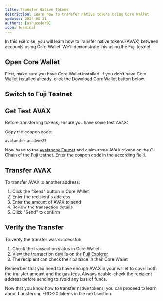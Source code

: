 ```yaml
---
title: Transfer Native Tokens
description: Learn how to transfer native tokens using Core Wallet
updated: 2024-05-31
authors: [ashucoder9]
icon: Terminal
---
```


In this exercise, you will learn how to transfer native tokens (AVAX) between accounts using Core Wallet. We'll demonstrate this using the Fuji testnet.

<Steps>
<Step>

## Open Core Wallet

First, make sure you have Core Wallet installed. If you don't have Core Wallet installed already, click the Download Core Wallet button below.

<ToolboxMdxWrapper />

</Step>
<Step>

## Switch to Fuji Testnet

<ToolboxMdxWrapper enforceChainId={43113} />

</Step>
<Step>

## Get Test AVAX

Before transferring tokens, ensure you have some test AVAX:

Copy the coupon code:

```
avalanche-academy25
```

Now head to the [Avalanche Faucet](https://core.app/tools/testnet-faucet/?subnet=c&token=c) and claim some AVAX tokens on the C-Chain of the Fuji testnet. Enter the coupon code in the according field.

</Step>
<Step>

## Transfer AVAX

To transfer AVAX to another address:

1. Click the "Send" button in Core Wallet
2. Enter the recipient's address
3. Enter the amount of AVAX to send
4. Review the transaction details
5. Click "Send" to confirm

</Step>
<Step>

## Verify the Transfer

To verify the transfer was successful:

1. Check the transaction status in Core Wallet
2. View the transaction details on the [Fuji Explorer](https://testnet.snowtrace.io)
3. The recipient can check their balance in their Core Wallet

</Step>
</Steps>

<Callout>
Remember that you need to have enough AVAX in your wallet to cover both the transfer amount and the gas fees. Always double-check the recipient address before sending to avoid any loss of funds.
</Callout>

Now that you know how to transfer native tokens, you can proceed to learn about transferring ERC-20 tokens in the next section.
